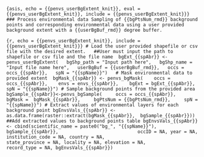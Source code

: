 ```{asis, echo = {{penvs_userBgExtent_knit}}, eval = {{penvs_userBgExtent_knit}}, include = {{penvs_userBgExtent_knit}}}
### Process environmental data
Sampling of {{bgPtsNum_rmd}} background points and corresponding environmental data using a user provided background extent with a {{userBgBuf_rmd}} degree buffer.
```

```{r, echo = {{penvs_userBgExtent_knit}}, include = {{penvs_userBgExtent_knit}}}
# Load the user provided shapefile or csv file with the desired extent.
  ##User must input the path to shapefile or csv file and the file name 
bgExt_{{spAbr}} <- penvs_userBgExtent(
  bgShp_path = "Input path here",
  bgShp_name = "Input file name here",
  userBgBuf = {{userBgBuf_rmd}},
  occs = occs_{{spAbr}},
  spN = "{{spName}}")
  # Mask environmental data to provided extent
 bgMask_{{spAbr}} <- penvs_bgMask(
   occs = occs_{{spAbr}},
   envs = envs_{{spAbr}},
   bgExt = bgExt_{{spAbr}},
   spN = "{{spName}}")
# Sample background points from the provided area
   bgSample_{{spAbr}}<-penvs_bgSample(
    occs = occs_{{spAbr}},
    bgMask =  bgMask_{{spAbr}},
    bgPtsNum = {{bgPtsNum_rmd}},
    spN = "{{spName}}")
# Extract values of environmental layers for each background point
bgEnvsVals_{{spAbr}} <- as.data.frame(raster::extract(bgMask_{{spAbr}},  bgSample_{{spAbr}}))
##Add extracted values to background points table
bgEnvsVals_{{spAbr}} <- cbind(scientific_name = paste0("bg_", "{{spName}}"), bgSample_{{spAbr}},
                            occID = NA, year = NA, institution_code = NA, country = NA,
                            state_province = NA, locality = NA, elevation = NA,
                            record_type = NA, bgEnvsVals_{{spAbr}})
```
